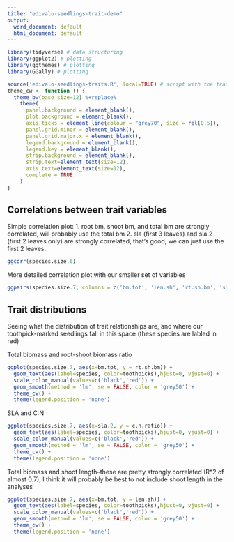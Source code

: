 ```yaml
---
title: "edivalo-seedlings-trait-demo"
output:
  word_document: default
  html_document: default
---
```


```r
library(tidyverse) # data structuring
library(ggplot2) # plotting
library(ggthemes) # plotting
library(GGally) # plotting

source('edivalo-seedlings-traits.R', local=TRUE) # script with the trait data
theme_cw <- function () { 
  theme_bw(base_size=12) %+replace% 
    theme(
      panel.background = element_blank(), 
      plot.background = element_blank(), 
      axis.ticks = element_line(colour = "grey70", size = rel(0.5)),
      panel.grid.minor = element_blank(), 
      panel.grid.major.x = element_blank(),
      legend.background = element_blank(), 
      legend.key = element_blank(),
      strip.background = element_blank(), 
      strip.text=element_text(size=12),
      axis.text=element_text(size=12),
      complete = TRUE
    )
}

```

## Correlations between trait variables
Simple correlation plot: 1. root bm, shoot bm, and total bm are strongly correlated, will probably use the total bm 2. sla (first 3 leaves) and sla.2 (first 2 leaves only) are strongly correlated, that's good, we can just use the first 2 leaves. 
```r
ggcorr(species.size.6)
```

More detailed correlation plot with our smaller set of variables
```r
ggpairs(species.size.7, columns = c('bm.tot', 'len.sh', 'rt.sh.bm', 'sla.2','c.n.ratio'))

```

## Trait distributions
Seeing what the distribution of trait relationships are, and where our toothpick-marked seedlings fall in this space (these species are labled in red)

Total biomass and root-shoot biomass ratio
```r
ggplot(species.size.7, aes(x=bm.tot, y = rt.sh.bm)) + 
  geom_text(aes(label=species, color=toothpicks),hjust=0, vjust=0) +
  scale_color_manual(values=c('black','red')) +
  geom_smooth(method = 'lm', se = FALSE, color = 'grey50') + 
  theme_cw() +
  theme(legend.position = 'none')
```


SLA and C:N
```r
ggplot(species.size.7, aes(x=sla.2, y = c.n.ratio)) + 
  geom_text(aes(label=species, color=toothpicks),hjust=0, vjust=0) +
  scale_color_manual(values=c('black','red')) +
  geom_smooth(method = 'lm', se = FALSE, color = 'grey50') + 
  theme_cw() +
  theme(legend.position = 'none')
```

Total biomass and shoot length--these are pretty strongly correlated (R^2 of almost 0.7), I think it will probably be best to not include shoot length in the analyses
```r
ggplot(species.size.7, aes(x=bm.tot, y = len.sh)) + 
  geom_text(aes(label=species, color=toothpicks),hjust=0, vjust=0) +
  scale_color_manual(values=c('black','red')) +
  geom_smooth(method = 'lm', se = FALSE, color = 'grey50') + 
  theme_cw() +
  theme(legend.position = 'none')
```